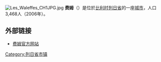 {{Unreferenced|time=2018-08-10T13:01:04+00:00}}
[[File:Les_Waleffes_CH1JPG.jpg|thumb]]
'''费姆'''（{{lang-fr|Faimes}}）是位於[[比利时|比利时]][[列日省|列日省]]的一座[[城市|城市]]，人口3,468人（2006年）。

== 外部链接 ==
* [http://www.faimes.be/ 费姆官方网站] {{Wayback|url=http://www.faimes.be/ |date=20210211172934 }}

{{列日省市区}}

{{Belgium-geo-stub}}

{{DEFAULTSORT:Faimes}}

[[Category:列日省市镇|Category:列日省市镇]]